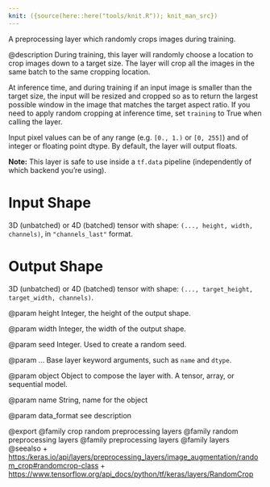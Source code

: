 ```yaml
---
knit: ({source(here::here("tools/knit.R")); knit_man_src})
---
```

A preprocessing layer which randomly crops images during training.

@description
During training, this layer will randomly choose a location to crop images
down to a target size. The layer will crop all the images in the same batch
to the same cropping location.

At inference time, and during training if an input image is smaller than the
target size, the input will be resized and cropped so as to return the
largest possible window in the image that matches the target aspect ratio.
If you need to apply random cropping at inference time, set `training` to
True when calling the layer.

Input pixel values can be of any range (e.g. `[0., 1.)` or `[0, 255]`) and
of integer or floating point dtype. By default, the layer will output
floats.

**Note:** This layer is safe to use inside a `tf.data` pipeline
(independently of which backend you're using).

# Input Shape
3D (unbatched) or 4D (batched) tensor with shape:
`(..., height, width, channels)`, in `"channels_last"` format.

# Output Shape
3D (unbatched) or 4D (batched) tensor with shape:
`(..., target_height, target_width, channels)`.

@param height
Integer, the height of the output shape.

@param width
Integer, the width of the output shape.

@param seed
Integer. Used to create a random seed.

@param ...
Base layer keyword arguments, such as
`name` and `dtype`.

@param object
Object to compose the layer with. A tensor, array, or sequential model.

@param name
String, name for the object

@param data_format
see description

@export
@family crop random preprocessing layers
@family random preprocessing layers
@family preprocessing layers
@family layers
@seealso
+ <https:/keras.io/api/layers/preprocessing_layers/image_augmentation/random_crop#randomcrop-class>
+ <https://www.tensorflow.org/api_docs/python/tf/keras/layers/RandomCrop>
